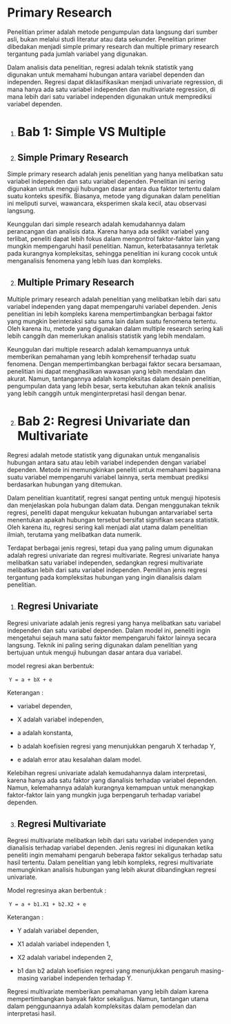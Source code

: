 # Primary Research

Penelitian primer adalah metode pengumpulan data langsung dari sumber asli, bukan melalui studi literatur atau data sekunder. Penelitian primer dibedakan menjadi simple primary research dan multiple primary research tergantung pada jumlah variabel yang digunakan.

Dalam analisis data penelitian, regresi adalah teknik statistik yang digunakan untuk memahami hubungan antara variabel dependen dan independen. Regresi dapat diklasifikasikan menjadi univariate regression, di mana hanya ada satu variabel independen dan multivariate regression, di mana lebih dari satu variabel independen digunakan untuk memprediksi variabel dependen.

1.  <div>

    # Bab 1: Simple VS Multiple

    </div>

2.  <div>

    ## Simple Primary Research

    </div>

Simple primary research adalah jenis penelitian yang hanya melibatkan satu variabel independen dan satu variabel dependen. Penelitian ini sering digunakan untuk menguji hubungan dasar antara dua faktor tertentu dalam suatu konteks spesifik. Biasanya, metode yang digunakan dalam penelitian ini meliputi survei, wawancara, eksperimen skala kecil, atau observasi langsung.

Keunggulan dari simple research adalah kemudahannya dalam perancangan dan analisis data. Karena hanya ada sedikit variabel yang terlibat, peneliti dapat lebih fokus dalam mengontrol faktor-faktor lain yang mungkin mempengaruhi hasil penelitian. Namun, keterbatasannya terletak pada kurangnya kompleksitas, sehingga penelitian ini kurang cocok untuk menganalisis fenomena yang lebih luas dan kompleks.

2.  <div>

    ## Multiple Primary Research

    </div>

Multiple primary research adalah penelitian yang melibatkan lebih dari satu variabel independen yang dapat mempengaruhi variabel dependen. Jenis penelitian ini lebih kompleks karena mempertimbangkan berbagai faktor yang mungkin berinteraksi satu sama lain dalam suatu fenomena tertentu. Oleh karena itu, metode yang digunakan dalam multiple research sering kali lebih canggih dan memerlukan analisis statistik yang lebih mendalam.

Keunggulan dari multiple research adalah kemampuannya untuk memberikan pemahaman yang lebih komprehensif terhadap suatu fenomena. Dengan mempertimbangkan berbagai faktor secara bersamaan, penelitian ini dapat menghasilkan wawasan yang lebih mendalam dan akurat. Namun, tantangannya adalah kompleksitas dalam desain penelitian, pengumpulan data yang lebih besar, serta kebutuhan akan teknik analisis yang lebih canggih untuk menginterpretasi hasil dengan benar.

2.  <div>

    # Bab 2: Regresi Univariate dan Multivariate

    </div>

Regresi adalah metode statistik yang digunakan untuk menganalisis hubungan antara satu atau lebih variabel independen dengan variabel dependen. Metode ini memungkinkan peneliti untuk memahami bagaimana suatu variabel mempengaruhi variabel lainnya, serta membuat prediksi berdasarkan hubungan yang ditemukan. 

Dalam penelitian kuantitatif, regresi sangat penting untuk menguji hipotesis dan menjelaskan pola hubungan dalam data. Dengan menggunakan teknik regresi, peneliti dapat mengukur kekuatan hubungan antarvariabel serta menentukan apakah hubungan tersebut bersifat signifikan secara statistik. Oleh karena itu, regresi sering kali menjadi alat utama dalam penelitian ilmiah, terutama yang melibatkan data numerik.

Terdapat berbagai jenis regresi, tetapi dua yang paling umum digunakan adalah regresi univariate dan regresi multivariate. Regresi univariate hanya melibatkan satu variabel independen, sedangkan regresi multivariate melibatkan lebih dari satu variabel independen. Pemilihan jenis regresi tergantung pada kompleksitas hubungan yang ingin dianalisis dalam penelitian.

1.  <div>

    ## Regresi Univariate

    </div>

Regresi univariate adalah jenis regresi yang hanya melibatkan satu variabel independen dan satu variabel dependen. Dalam model ini, peneliti ingin mengetahui sejauh mana satu faktor mempengaruhi faktor lainnya secara langsung. Teknik ini paling sering digunakan dalam penelitian yang bertujuan untuk menguji hubungan dasar antara dua variabel.

model regresi akan berbentuk:

 `Y = a + bX + e` 

Keterangan :

-   variabel dependen,

-   X adalah variabel independen,

-   a adalah konstanta,

-   b adalah koefisien regresi yang menunjukkan pengaruh X terhadap Y,

-   e adalah error atau kesalahan dalam model.

Kelebihan regresi univariate adalah kemudahannya dalam interpretasi, karena hanya ada satu faktor yang dianalisis terhadap variabel dependen. Namun, kelemahannya adalah kurangnya kemampuan untuk menangkap faktor-faktor lain yang mungkin juga berpengaruh terhadap variabel dependen.

3.  <div>

    ## Regresi Multivariate

    </div>

Regresi multivariate melibatkan lebih dari satu variabel independen yang dianalisis terhadap variabel dependen. Jenis regresi ini digunakan ketika peneliti ingin memahami pengaruh beberapa faktor sekaligus terhadap satu hasil tertentu. Dalam penelitian yang lebih kompleks, regresi multivariate memungkinkan analisis hubungan yang lebih akurat dibandingkan regresi univariate.

Model regresinya akan berbentuk :

 `Y = a + b1.X1 + b2.X2 + e` 

Keterangan :

-   Y adalah variabel dependen,

-   X1 adalah variabel independen 1,

-   X2 adalah variabel independen 2,

-   b1 dan b2 adalah koefisien regresi yang menunjukkan pengaruh masing-masing variabel independen terhadap Y.

Regresi multivariate memberikan pemahaman yang lebih dalam karena mempertimbangkan banyak faktor sekaligus. Namun, tantangan utama dalam penggunaannya adalah kompleksitas dalam pemodelan dan interpretasi hasil. 
